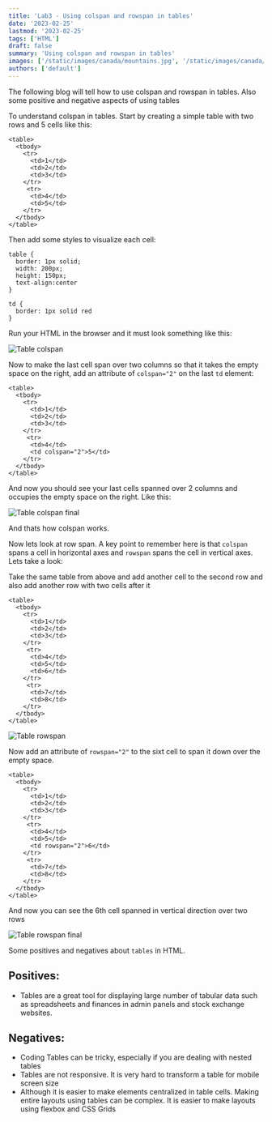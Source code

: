 ```yaml
---
title: 'Lab3 - Using colspan and rowspan in tables'
date: '2023-02-25'
lastmod: '2023-02-25'
tags: ['HTML']
draft: false
summary: 'Using colspan and rowspan in tables'
images: ['/static/images/canada/mountains.jpg', '/static/images/canada/toronto.jpg']
authors: ['default']
---
```


The following blog will tell how to use colspan and rowspan in tables. Also some positive and negative aspects of using tables

To understand colspan in tables. Start by creating a simple table with two rows and 5 cells like this:

```
<table>
  <tbody>
    <tr>
      <td>1</td>
      <td>2</td>
      <td>3</td>
    </tr>
     <tr>
      <td>4</td>
      <td>5</td>
    </tr>
  </tbody>
</table>
```

Then add some styles to visualize each cell:

```
table {
  border: 1px solid;
  width: 200px;
  height: 150px;
  text-align:center
}

td {
  border: 1px solid red
}
```

Run your HTML in the browser and it must look something like this:

![Table colspan](/static/images/colspan.png)

Now to make the last cell span over two columns so that it takes the empty space on the right, add an attribute of `colspan="2"` on the last `td` element:

```
<table>
  <tbody>
    <tr>
      <td>1</td>
      <td>2</td>
      <td>3</td>
    </tr>
     <tr>
      <td>4</td>
      <td colspan="2">5</td>
    </tr>
  </tbody>
</table>
```

And now you should see your last cells spanned over 2 columns and occupies the empty space on the right. Like this:

![Table colspan final](/static/images/colspan-2.png)

And thats how colspan works.

Now lets look at row span. A key point to remember here is that `colspan` spans a cell in horizontal axes and `rowspan` spans the cell in vertical axes. Lets take a look:

Take the same table from above and add another cell to the second row and also add another row with two cells after it

```
<table>
  <tbody>
    <tr>
      <td>1</td>
      <td>2</td>
      <td>3</td>
    </tr>
     <tr>
      <td>4</td>
      <td>5</td>
      <td>6</td>
    </tr>
     <tr>
      <td>7</td>
      <td>8</td>
    </tr>
  </tbody>
</table>
```

![Table rowspan](/static/images/rowspan.png)

Now add an attribute of `rowspan="2"` to the sixt cell to span it down over the empty space.

```
<table>
  <tbody>
    <tr>
      <td>1</td>
      <td>2</td>
      <td>3</td>
    </tr>
     <tr>
      <td>4</td>
      <td>5</td>
      <td rowspan="2">6</td>
    </tr>
     <tr>
      <td>7</td>
      <td>8</td>
    </tr>
  </tbody>
</table>
```

And now you can see the 6th cell spanned in vertical direction over two rows

![Table rowspan final](/static/images/rowspan-2.png)

Some positives and negatives about `tables` in HTML.

## Positives:

- Tables are a great tool for displaying large number of tabular data such as spreadsheets and finances in admin panels and stock exchange websites.

## Negatives:

- Coding Tables can be tricky, especially if you are dealing with nested tables
- Tables are not responsive. It is very hard to transform a table for mobile screen size
- Although it is easier to make elements centralized in table cells. Making entire layouts using tables can be complex. It is easier to make layouts using flexbox and CSS Grids
